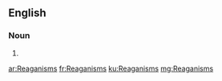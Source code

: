==English==

===Noun===
{{head|en|plural}}

# {{plural of|Reaganism|lang=en|nocat=1}}

[[ar:Reaganisms]]
[[fr:Reaganisms]]
[[ku:Reaganisms]]
[[mg:Reaganisms]]